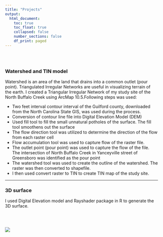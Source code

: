 ```yaml
---
title: "Projects"
output:
  html_document:
    toc: true
    toc_float: true
    collapsed: false
    number_sections: false
    df_print: paged
---
```

  
<style type="text/css">
.title {
  display: none;
}

#getting-started img {
  margin-right: 10px;
}

</style>

<div class="row" style="padding-top: 30px;">
<div class="col-sm-6">

### Watershed and TIN model
  
Watershed is an area of the land that drains into a common outlet (pour point). Triangulated Irregular Networks are useful in visualizing terrain of the earth. I created a Triangular Irregular Network of my study site of the North Buffalo Creek using ArcMap 10.5.Following steps was used: 
  
+ Two feet interval contour interval of the Guilford county, downloaded from the North Carolina State GIS, was used during the process.  
+ Conversion of contour line file into Digital Elevation Model (DEM)
+ Used fill tool to fill the small unnatural potholes of the surface. The fill tool smoothens out the surface
+ The flow direction tool was utilized to determine the direction of the flow from each raster cell
+ Flow accumulation tool was used to capture flow of the raster file. 
+ The outlet point (pour point) was used to capture the flow of the file. The intersection of North Buffalo Creek in Yanceyville street of Greensboro was identified as the pour point
+ The watershed tool was used to create the outline of the watershed. The raster was then converted to shapefile. 
+ I then used convert raster to TIN to create TIN map of the study site. 

---
### 3D surface
I used Digital Elevation model and Rayshader package in R to generate the 3D surface. 

</div>
<div class="col-sm-6">
<br>
<br>
  
![](images/WatershedStudyTIN.jpg)
</a>
</div>

